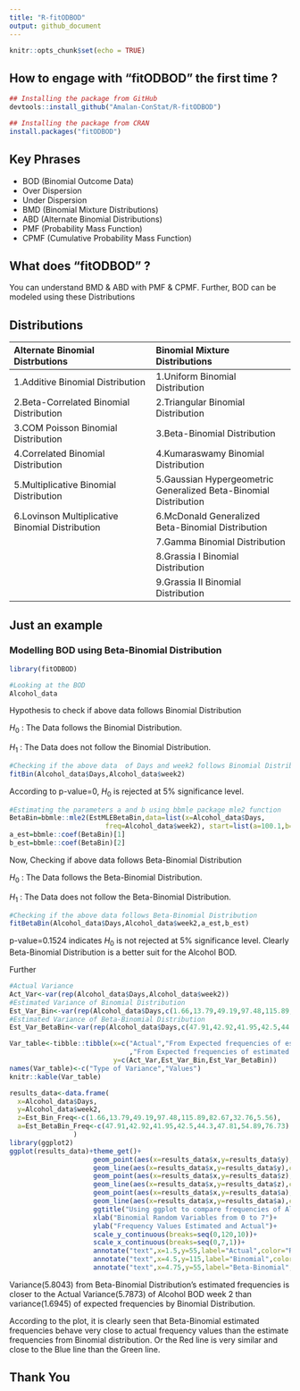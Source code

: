 ```yaml
---
title: "R-fitODBOD"
output: github_document
---
```


```r
knitr::opts_chunk$set(echo = TRUE)
```

## How to engage with "fitODBOD" the first time ?
```r
## Installing the package from GitHub
devtools::install_github("Amalan-ConStat/R-fitODBOD")

## Installing the package from CRAN
install.packages("fitODBOD")
```
## Key Phrases
* BOD (Binomial Outcome Data)
* Over Dispersion
* Under Dispersion
* BMD (Binomial Mixture Distributions)
* ABD (Alternate Binomial Distributions)
* PMF (Probability Mass Function)
* CPMF (Cumulative Probability Mass Function)

## What does "fitODBOD" ?
You can understand BMD & ABD with PMF & CPMF. Further, BOD can be modeled using these Distributions

## Distributions

| Alternate Binomial Distrbutions | Binomial Mixture Distributions |
|:--------------------------------|:-------------------------------|
|1.Additive Binomial Distribution|1.Uniform Binomial Distribution |
|2.Beta-Correlated Binomial Distribution|2.Triangular Binomial Distribution|
|3.COM Poisson Binomial Distribution|3.Beta-Binomial Distribution|
|4.Correlated Binomial Distribution|4.Kumaraswamy Binomial Distribution|
|5.Multiplicative Binomial Distribution|5.Gaussian Hypergeometric Generalized Beta-Binomial Distribution|
|6.Lovinson Multiplicative Binomial Distribution|6.McDonald Generalized Beta-Binomial Distribution|
||7.Gamma Binomial Distribution|
||8.Grassia I Binomial Distribution|
||9.Grassia II Binomial Distribution|


## Just an example
### Modelling BOD using Beta-Binomial Distribution
```r
library(fitODBOD)

#Looking at the BOD
Alcohol_data
```

Hypothesis to check if above data follows Binomial Distribution

$H_0$ : The Data follows the Binomial Distribution. 

$H_1$ : The Data does not follow the Binomial Distribution.

```r
#Checking if the above data  of Days and week2 follows Binomial Distribution
fitBin(Alcohol_data$Days,Alcohol_data$week2)
```

According to p-value=$0$, $H_0$ is rejected at $5\%$ significance level.

```r
#Estimating the parameters a and b using bbmle package mle2 function
BetaBin=bbmle::mle2(EstMLEBetaBin,data=list(x=Alcohol_data$Days,
                        freq=Alcohol_data$week2), start=list(a=100.1,b=100.1))
a_est=bbmle::coef(BetaBin)[1]                    
b_est=bbmle::coef(BetaBin)[2]
```

Now, Checking if above data follows Beta-Binomial Distribution

$H_0$ : The Data follows the Beta-Binomial Distribution. 

$H_1$ : The Data does not follow the Beta-Binomial Distribution.

```r
#Checking if the above data follows Beta-Binomial Distribution
fitBetaBin(Alcohol_data$Days,Alcohol_data$week2,a_est,b_est)
```

p-value=$0.1524$ indicates $H_0$ is not rejected at $5\%$ significance level.
Clearly Beta-Binomial Distribution is a better suit for the Alcohol BOD.

Further 
```r
#Actual Variance
Act_Var<-var(rep(Alcohol_data$Days,Alcohol_data$week2))
#Estimated Variance of Binomial Distribution
Est_Var_Bin<-var(rep(Alcohol_data$Days,c(1.66,13.79,49.19,97.48,115.89,82.67,32.76,5.56)))
#Estimated Variance of Beta-Binomial Distribution
Est_Var_BetaBin<-var(rep(Alcohol_data$Days,c(47.91,42.92,41.95,42.5,44.3,47.81,54.89,76.73)))
```
```r
Var_table<-tibble::tibble(x=c("Actual","From Expected frequencies of estimated Binomial Distribution"
                              ,"From Expected frequencies of estimated Beta-Binomial Distribution"),
                          y=c(Act_Var,Est_Var_Bin,Est_Var_BetaBin))
names(Var_table)<-c("Type of Variance","Values")
knitr::kable(Var_table)

results_data<-data.frame(
  x=Alcohol_data$Days,
  y=Alcohol_data$week2,
  z=Est_Bin_Freq<-c(1.66,13.79,49.19,97.48,115.89,82.67,32.76,5.56),
  a=Est_BetaBin_Freq<-c(47.91,42.92,41.95,42.5,44.3,47.81,54.89,76.73)
                )
library(ggplot2)
ggplot(results_data)+theme_get()+
                     geom_point(aes(x=results_data$x,y=results_data$y),color="red")+
                     geom_line(aes(x=results_data$x,y=results_data$y),color="red")+
                     geom_point(aes(x=results_data$x,y=results_data$z),color="green")+
                     geom_line(aes(x=results_data$x,y=results_data$z),color="green")+
                     geom_point(aes(x=results_data$x,y=results_data$a),color="blue")+
                     geom_line(aes(x=results_data$x,y=results_data$a),color="blue")+
                     ggtitle("Using ggplot to compare frequencies of Alcohol BOD")+
                     xlab("Binomial Random Variables from 0 to 7")+
                     ylab("Frequency Values Estimated and Actual")+
                     scale_y_continuous(breaks=seq(0,120,10))+
                     scale_x_continuous(breaks=seq(0,7,1))+
                     annotate("text",x=1.5,y=55,label="Actual",color="Red")+
                     annotate("text",x=4.5,y=115,label="Binomial",color="Green")+
                     annotate("text",x=4.75,y=55,label="Beta-Binomial",color="Blue")
```

Variance($5.8043$) from Beta-Binomial Distribution's estimated frequencies is closer to 
the Actual Variance($5.7873$) of Alcohol BOD week 2 than variance($1.6945$) of expected frequencies by 
Binomial Distribution.

According to the plot, it is clearly seen that Beta-Binomial estimated frequencies behave very close to actual
frequency values than the estimate frequencies from Binomial distribution. Or the Red line is very similar and
close to the Blue line than the Green line.

## Thank You

